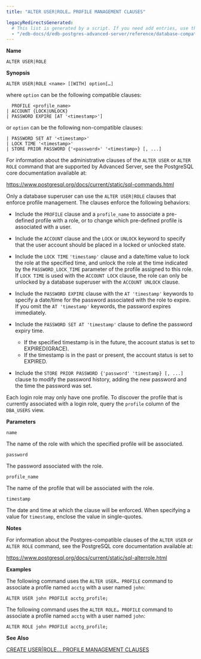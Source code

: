 ```yaml
---
title: "ALTER USER|ROLE… PROFILE MANAGEMENT CLAUSES"

legacyRedirectsGenerated:
  # This list is generated by a script. If you need add entries, use the `legacyRedirects` key.
  - "/edb-docs/d/edb-postgres-advanced-server/reference/database-compatibility-for-oracle-developers-sql-guide/13/alter_user_role_profile_management_clauses.html"
---
```


<div id="alter_user_role_profile_management_clauses" class="registered_link"></div>

**Name**

`ALTER USER|ROLE`

**Synopsis**

```text
ALTER USER|ROLE <name> [[WITH] option[…]
```

where `option` can be the following compatible clauses:

```text
  PROFILE <profile_name>
| ACCOUNT {LOCK|UNLOCK}
| PASSWORD EXPIRE [AT '<timestamp>']
```

or `option` can be the following non-compatible clauses:

```text
| PASSWORD SET AT '<timestamp>'
| LOCK TIME '<timestamp>'
| STORE PRIOR PASSWORD {'<password>' '<timestamp>} [, ...]
```

For information about the administrative clauses of the `ALTER USER` or `ALTER ROLE` command that are supported by Advanced Server, see the PostgreSQL core documentation available at:

<https://www.postgresql.org/docs/current/static/sql-commands.html>

Only a database superuser can use the `ALTER USER|ROLE` clauses that enforce profile management. The clauses enforce the following behaviors:

-   Include the `PROFILE` clause and a `profile_name` to associate a pre-defined profile with a role, or to change which pre-defined profile is associated with a user.

-   Include the `ACCOUNT` clause and the `LOCK` or `UNLOCK` keyword to specify that the user account should be placed in a locked or unlocked state.

-   Include the `LOCK TIME` `'timestamp'` clause and a date/time value to lock the role at the specified time, and unlock the role at the time indicated by the `PASSWORD_LOCK_TIME` parameter of the profile assigned to this role. If `LOCK TIME` is used with the `ACCOUNT LOCK` clause, the role can only be unlocked by a database superuser with the `ACCOUNT UNLOCK` clause.

-   Include the `PASSWORD EXPIRE` clause with the `AT 'timestamp'` keywords to specify a date/time for the password associated with the role to expire. If you omit the `AT 'timestamp'` keywords, the password expires immediately.

-   Include the `PASSWORD SET AT 'timestamp'` clause to define the password expiry time.
    -   If the specified timestamp is in the future, the account status is set to EXPIRED(GRACE).
    -   If the timestamp is in the past or present, the account status is set to EXPIRED.

-   Include the `STORE PRIOR PASSWORD {'password' 'timestamp} [, ...]` clause to modify the password history, adding the new password and the time the password was set.

Each login role may only have one profile. To discover the profile that is currently associated with a login role, query the `profile` column of the `DBA_USERS` view.

**Parameters**

`name`

 The name of the role with which the specified profile will be associated.

`password`

 The password associated with the role.

`profile_name`

 The name of the profile that will be associated with the role.

`timestamp`

 The date and time at which the clause will be enforced. When specifying a value for `timestamp`, enclose the value in single-quotes.

**Notes**

For information about the Postgres-compatible clauses of the `ALTER USER` or `ALTER ROLE` command, see the PostgreSQL core documentation available at:

<https://www.postgresql.org/docs/current/static/sql-alterrole.html>

**Examples**

The following command uses the `ALTER USER… PROFILE` command to associate a profile named `acctg` with a user named `john`:

```text
ALTER USER john PROFILE acctg_profile;
```

The following command uses the `ALTER ROLE… PROFILE` command to associate a profile named `acctg` with a user named `john`:

```text
ALTER ROLE john PROFILE acctg_profile;
```

**See Also**

[CREATE USER|ROLE… PROFILE MANAGEMENT CLAUSES](42_create_user_role_profile_management_clauses/#create_user_role_profile_management_clauses)
